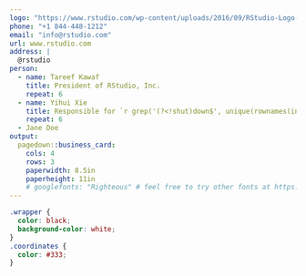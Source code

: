 ```yaml
---
logo: "https://www.rstudio.com/wp-content/uploads/2016/09/RStudio-Logo-Blue-Gray-250.png"
phone: "+1 844-448-1212"
email: "info@rstudio.com"
url: www.rstudio.com
address: |
  @rstudio
person: 
  - name: Tareef Kawaf
    title: President of RStudio, Inc.
    repeat: 6
  - name: Yihui Xie
    title: Responsible for `r grep('(?<!shut)down$', unique(rownames(installed.packages())), value=T, perl=T)`
    repeat: 6
  - Jane Doe
output:
  pagedown::business_card: 
    cols: 4
    rows: 3
    paperwidth: 8.5in
    paperheight: 11in
    # googlefonts: "Righteous" # feel free to try other fonts at https://fonts.google.com
---
```



<!-- if you prefer black text on white background, set eval=TRUE on the chunk below -->

```css
.wrapper {
  color: black;
  background-color: white;
}
.coordinates {
  color: #333;
}
```
